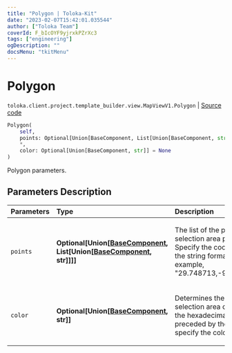 ```yaml
---
title: "Polygon | Toloka-Kit"
date: "2023-02-07T15:42:01.035544"
author: ["Toloka Team"]
coverId: F_bIcOYF9yjrxkPZrXc3
tags: ["engineering"]
ogDescription: ""
docsMenu: "tkitMenu"
---
```


# Polygon
`toloka.client.project.template_builder.view.MapViewV1.Polygon` | [Source code](https://github.com/Toloka/toloka-kit/blob/v1.1.3/src/client/project/template_builder/view.py#L461)

```python
Polygon(
    self,
    points: Optional[Union[BaseComponent, List[Union[BaseComponent, str]]]] = None,
    *,
    color: Optional[Union[BaseComponent, str]] = None
)
```

Polygon parameters.

## Parameters Description

| Parameters | Type | Description |
| :----------| :----| :-----------|
`points`|**Optional\[Union\[[BaseComponent](/docs-new/toloka-kit/reference/toloka.client.project.template_builder.base.BaseComponent), List\[Union\[[BaseComponent](/docs-new/toloka-kit/reference/toloka.client.project.template_builder.base.BaseComponent), str\]\]\]\]**|<p>The list of the polygonal selection area points. Specify the coordinates in the string format, for example, &quot;29.748713,-95.404287&quot;.</p>
`color`|**Optional\[Union\[[BaseComponent](/docs-new/toloka-kit/reference/toloka.client.project.template_builder.base.BaseComponent), str\]\]**|<p>Determines the polygonal selection area color. Use the hexadecimal values preceded by the # sign to specify the color.</p>
